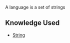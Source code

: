 A language is a set of strings

== Knowledge Used ==

* [[String]]

{{Knowledge Metadata|Computability|Definition}}